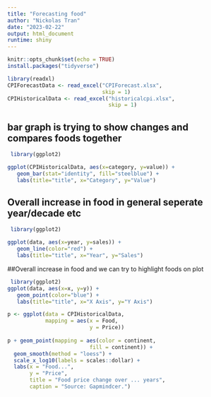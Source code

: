 ```yaml
---
title: "Forecasting food"
author: "Nickolas Tran"
date: "2023-02-22"
output: html_document
runtime: shiny
---
```

```r
knitr::opts_chunk$set(echo = TRUE)
install.packages("tidyverse")
```

```r
library(readxl)
CPIForecastData <- read_excel("CPIForecast.xlsx",
                              skip = 1)
CPIHistoricalData <- read_excel("historicalcpi.xlsx", 
                                skip = 1)
```

## bar graph is trying to show changes and compares foods together

``` r
 library(ggplot2)

ggplot(CPIHistoricalData, aes(x=category, y=value)) +
   geom_bar(stat="identity", fill="steelblue") +
   labs(title="title", x="Category", y="Value")
```

## Overall increase in food in general seperate year/decade etc
``` r
 library(ggplot2)

ggplot(data, aes(x=year, y=sales)) +
   geom_line(color="red") +
   labs(title="title", x="Year", y="Sales")
```

##Overall increase in food and we can try to highlight foods on plot

``` r
 library(ggplot2)
ggplot(data, aes(x=x, y=y)) +
   geom_point(color="blue") +
   labs(title="title", x="X Axis", y="Y Axis")
```

``` r

p <- ggplot(data = CPIHistoricalData,
            mapping = aes(x = Food,
                          y = Price))
                          
p + geom_point(mapping = aes(color = continent,
                          fill = continent)) +
  geom_smooth(method = "loess") +
  scale_x_log10(labels = scales::dollar) +
  labs(x = "Food...", 
       y = "Price", 
       title = "Food price change over ... years",
       caption = "Source: Gapmindcer.")
```

